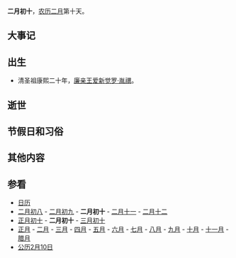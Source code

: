 {{Lunar02Calendar}}
'''二月初十'''，[[农历|农历]][[二月_(农历)|二月]]第十天。

==大事记==

==出生==
*清圣祖康熙二十年，[[廉亲王|廉亲王]][[爱新觉罗·胤禩|爱新觉罗·胤禩]]。

==逝世==

==节假日和习俗==

==其他内容==

==参看==
*[[历史上的今天|日历]]
*[[二月初八|二月初八]] - [[二月初九|二月初九]] - '''二月初十''' - [[二月十一|二月十一]] - [[二月十二|二月十二]]
*[[正月初十|正月初十]] - '''二月初十''' - [[三月初十|三月初十]]
*[[正月|正月]] - [[二月_(农历)|二月]] - [[三月_(农历)|三月]] - [[四月_(农历)|四月]] - [[五月_(农历)|五月]] - [[六月_(农历)|六月]] - [[七月_(农历)|七月]] - [[八月_(农历)|八月]] - [[九月_(农历)|九月]] - [[十月_(农历)|十月]] - [[十一月_(农历)|十一月]] - [[腊月|腊月]]
*[[公历|公历]][[2月10日|2月10日]]